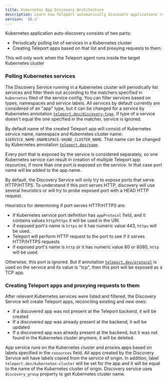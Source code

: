 ```yaml
---
title: Kubernetes App Discovery Architecture
description: Learn how Teleport automatically discovers applications running on Kubernetes.
version: '16.x'
---
```


Kubernetes application auto-discovery consists of two parts:

- Periodically polling list of services in a Kubernetes cluster
- Creating Teleport apps based on that list and proxying requests to them.

<Note>
  This will only work when the Teleport agent runs inside the target Kubernetes cluster
</Note>

### Polling Kubernetes services

The Discovery Service running in a Kubernetes cluster will periodically list services and filter them out
according to the matchers specified in `kubernetes` filed of the service config. You can filter services based on
types, namespaces and service labels. All services by default currently
are considered of an "app" type, but it can be changed for a service by Kubernetes annotation [`teleport.dev/discovery-type`](/docs/ver/16.x/application-access/enroll-kubernetes-applications/reference#teleportdevdiscovery-type).
If type of a service doesn't equal the one specified in the matcher, service is ignored.

By default name of the created Teleport app will consist of Kubernetes service name, namespace and
Kubernetes cluster name: `$SERVICE_NAME-$NAMESPACE-$KUBE_CLUSTER_NAME`. That name can be changed by Kubernetes annotation
[`teleport.dev/name`](/docs/ver/16.x/application-access/enroll-kubernetes-applications/reference#teleportdevname).

Every port that is exposed by the service is considered separately, so one Kubernetes service can result in creation of multiple Teleport app resources,
if more than one port is exposed on the service. In that case port name will be added to the app name.

By default, the Discovery Service will only try to expose ports that serve HTTP/HTTPS. To understand if this port serves HTTP, discovery
will use several heuristics or will try to probe exposed port with a HEAD HTTP request.

Heuristics for determining if port serves HTTP/HTTPS are:

- if Kubernetes service port definition has `appProtocol` field, and it contains
  values `http`/`https` it will be used in the URI.
- if exposed port's name is `https` or it has numeric value 443, `https` will be used.
- Teleport will perform HTTP request to the port to see if it serves HTTP/HTTPS requests
- if exposed port's name is `http` or it has numeric value 80 or 8080, `http` will be used.

Otherwise, this port is ignored. But if annotation [`teleport.dev/protocol`](/docs/ver/16.x/application-access/enroll-kubernetes-applications/reference#teleportdevprotocol) is used on the service and its value is
"tcp", then this port will be exposed as a TCP app.

### Creating Teleport apps and proxying requests to them

After relevant Kubernetes services were listed and filtered, the Discovery Service will create Teleport apps, reconciling
existing and new ones:

- If a discovered app was not present at the Teleport backend, it will be created
- If a discovered app was already present at the backend, it will be updated
- If a discovered app was already present at the backend, but it was not found in the Kubernetes cluster anymore, it will be deleted.

App service runs on the Kubernetes cluster and proxies apps based on labels specified in the `resources` field. All apps created by the
Discovery Service will have labels copied from the service of origin. In addition, label `teleport.dev/kubernetes-cluster` will be set for
the app and it will be equal to the name of the Kubernetes cluster of origin. Discovery service uses `discovery_group` property to get Kubernetes
cluster name.
